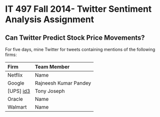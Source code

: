 IT 497 Fall 2014- Twitter Sentiment Analysis Assignment
========================================================

Can Twitter Predict Stock Price Movements?
--------------------------------------------------------
For five days, mine Twitter for tweets containing mentions of the following firms:

| Firm            | Team Member |
| :-------------  |:-------------
| Netflix         | Name        | 
| Google          | Rajneesh Kumar Pandey        | 
| [UPS] [id3]     | Tony Joseph | 
| Oracle          | Name        | 
| Walmart         | Name        | 


[id3]:https://github.com/tjjosep/IT497_Twit_Senti_Analysis/blob/master/UPS_Twit_Senti_Analysis/UPSsentiment.Rmd
